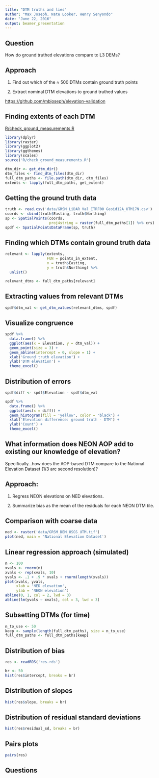 ```yaml
---
title: "DTM truths and lies"
author: "Max Joseph, Nate Looker, Henry Senyondo"
date: "June 22, 2016"
output: beamer_presentation
---
```


## Question

How do ground truthed elevations compare to L3 DEMs?

## Approach

1. Find out which of the $\approx$ 500 DTMs contain ground truth points

2. Extract nominal DTM elevations to ground truthed values

[https://github.com/mbjoseph/elevation-validation](https://github.com/mbjoseph/elevation-validation)

## Finding extents of each DTM

[R/check_ground_measurements.R](https://github.com/mbjoseph/elevation-validation/blob/master/R/check_ground_measurements.R)

```r
library(dplyr)
library(raster)
library(ggplot2)
library(ggthemes)
library(scales)
source('R/check_ground_measurements.R')
```

```r
dtm_dir <- get_dtm_dir()
dtm_files <- find_dtm_files(dtm_dir)
full_dtm_paths <- file.path(dtm_dir, dtm_files)
extents <- lapply(full_dtm_paths, get_extent)
```

## Getting the ground truth data

```r
truth <- read.csv('data/GRSM_LiDAR_Val_ITRF00_Geoid12A_UTM17N.csv')
coords <- cbind(truth$Easting, truth$Northing)
sp <- SpatialPoints(coords,
                    proj4string = raster(full_dtm_paths[1]) %>% crs)
spdf <- SpatialPointsDataFrame(sp, truth)
```

## Finding which DTMs contain ground truth data

```r
relevant <- lapply(extents,
                   FUN = points_in_extent,
                   x = truth$Easting,
                   y = truth$Northing) %>%
  unlist()

relevant_dtms <- full_dtm_paths[relevant]
```

## Extracting values from relevant DTMs

```r
spdf$dtm_val <- get_dtm_values(relevant_dtms, spdf)
```

## Visualize congruence

```r
spdf %>%
  data.frame() %>%
  ggplot(aes(x = Elevation, y = dtm_val)) +
  geom_point(size = 3) +
  geom_abline(intercept = 0, slope = 1) +
  xlab('Ground truth elevation') + 
  ylab('DTM elevation') + 
  theme_excel()
```

## Distribution of errors

```r
spdf$diff <- spdf$Elevation - spdf$dtm_val

spdf %>%
  data.frame() %>% 
  ggplot(aes(x = diff)) + 
  geom_histogram(fill = 'yellow', color = 'black') + 
  xlab('Elevation difference: ground truth - DTM') + 
  ylab('Count') + 
  theme_excel()
```

## What information does NEON AOP add to existing our knowledge of elevation?

Specifically...how does the AOP-based DTM compare to the National Elevation Dataset (1/3 arc second resolution)?

## Approach: 

1. Regress NEON elevations on NED elevations. 

2. Summarize bias as the mean of the residuals for each NEON DTM tile.

## Comparison with coarse data

```r
ned <- raster('data/GRSM_DEM_USGS_UTM.tif')
plot(ned, main = 'National Elevation Dataset')
```

## Linear regression approach (simulated)

```r
n <- 100
xvals <- rnorm(n)
xvals <- rep(xvals, 10)
yvals <- .1 + .9 * xvals + rnorm(length(xvals))
plot(xvals, yvals, 
     xlab = 'NED elevation', 
     ylab = 'NEON elevation')
abline(0, 1, col = 2, lwd = 3)
abline(lm(yvals ~ xvals), col = 3, lwd = 3)
```

## Subsetting DTMs (for time)

```r
n_to_use <- 50
keep <- sample(length(full_dtm_paths), size = n_to_use)
full_dtm_paths <- full_dtm_paths[keep]
```

## Distribution of bias

```r
res <- readRDS('res.rds')
```

```r
br <- 50
hist(res$intercept, breaks = br)
```

## Distribution of slopes

```r
hist(res$slope, breaks = br)
```

## Distribution of residual standard deviations

```r
hist(res$residual_sd, breaks = br)
```

## Pairs plots

```r
pairs(res)
````

## Questions
